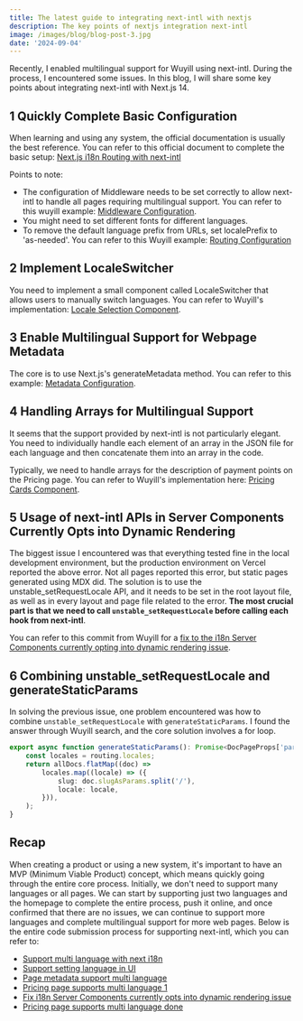 ```yaml
---
title: The latest guide to integrating next‑intl with nextjs
description: The key points of nextjs integration next‑intl
image: /images/blog/blog-post-3.jpg
date: '2024-09-04'
---
```


Recently, I enabled multilingual support for Wuyill using next-intl. During the process, I encountered some issues.
In this blog, I will share some key points about integrating next-intl with Next.js 14.

## 1 Quickly Complete Basic Configuration

When learning and using any system, the official documentation is usually the best reference. You can refer to this official document to complete the basic setup:
[Next.js i18n Routing with next-intl](https://next-intl-docs.vercel.app/docs/getting-started/app-router/with-i18n-routing)

Points to note:

-   The configuration of Middleware needs to be set correctly to allow next-intl to handle all pages requiring multilingual support. You can refer to this wuyill example: [Middleware Configuration](https://github.com/showntop/wuyill/blob/main/frontend/middleware.ts).
-   You might need to set different fonts for different languages.
-   To remove the default language prefix from URLs, set localePrefix to 'as-needed'. You can refer to this Wuyill example: [Routing Configuration](https://github.com/showntop/wuyill/blob/main/frontend/i18n/routing.ts)

## 2 Implement LocaleSwitcher

You need to implement a small component called LocaleSwitcher that allows users to manually switch languages. You can refer to Wuyill's implementation: [Locale Selection Component](https://github.com/showntop/wuyill/blob/main/frontend/components/locale-selection.tsx).

## 3 Enable Multilingual Support for Webpage Metadata

The core is to use Next.js's generateMetadata method. You can refer to this example: [Metadata Configuration](https://github.com/showntop/wuyill/blob/main/frontend/app/%5Blocale%5D/layout.tsx#L24).

## 4 Handling Arrays for Multilingual Support

It seems that the support provided by next-intl is not particularly elegant. You need to individually handle each element of an array in the JSON file for each language and then concatenate them into an array in the code.

Typically, we need to handle arrays for the description of payment points on the Pricing page. You can refer to Wuyill's implementation here: [Pricing Cards Component](https://github.com/showntop/wuyill/blob/main/frontend/components/pricing-cards.tsx).

## 5 Usage of next-intl APIs in Server Components Currently Opts into Dynamic Rendering

The biggest issue I encountered was that everything tested fine in the local development environment, but the production environment on Vercel reported the above error.
Not all pages reported this error, but static pages generated using MDX did.
The solution is to use the unstable_setRequestLocale API, and it needs to be set in the root layout file, as well as in every layout and page file related to the error.
**The most crucial part is that we need to call `unstable_setRequestLocale` before calling each hook from next-intl**.

You can refer to this commit from Wuyill for a [fix to the i18n Server Components currently opting into dynamic rendering issue](https://github.com/showntop/wuyill/commit/1e75a74eabee7a5085cc30bd27e4e6c3c6b90bbc).

## 6 Combining unstable_setRequestLocale and generateStaticParams

In solving the previous issue, one problem encountered was how to combine `unstable_setRequestLocale` with `generateStaticParams`.
I found the answer through Wuyill search, and the core solution involves a for loop.

```ts
export async function generateStaticParams(): Promise<DocPageProps['params'][]> {
    const locales = routing.locales;
    return allDocs.flatMap((doc) =>
        locales.map((locale) => ({
            slug: doc.slugAsParams.split('/'),
            locale: locale,
        })),
    );
}
```

## Recap

When creating a product or using a new system, it's important to have an MVP (Minimum Viable Product) concept, which means quickly going through the entire core process.
Initially, we don't need to support many languages or all pages. We can start by supporting just two languages and the homepage to complete the entire process, push it online,
and once confirmed that there are no issues, we can continue to support more languages and complete multilingual support for more web pages.
Below is the entire code submission process for supporting next-intl, which you can refer to:

-   [Support multi language with next i18n](https://github.com/showntop/wuyill/commit/18b18b02c08fa7c3e78a665d7512a4554d00109c)
-   [Support setting language in UI](https://github.com/showntop/wuyill/commit/72b12949d64a00be11d9ca8165e2f10a98cc96a4)
-   [Page metadata support multi language](https://github.com/showntop/wuyill/commit/e33c291478a25d42686e479adcdcdf2d4b3eba6d)
-   [Pricing page supports multi language 1](https://github.com/showntop/wuyill/commit/56bde020f8da62996a0c522a257a2bf32d5fafdd)
-   [Fix i18n Server Components currently opts into dynamic rendering issue](https://github.com/showntop/wuyill/commit/1e75a74eabee7a5085cc30bd27e4e6c3c6b90bbc)
-   [Pricing page supports multi language done](https://github.com/showntop/wuyill/commit/bb289cb7d28cd0e7e6e5bb2157392be708a6d64e)
